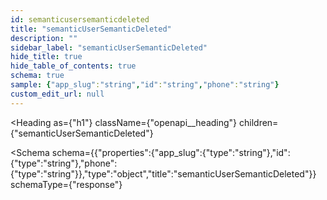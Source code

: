 ```yaml
---
id: semanticusersemanticdeleted
title: "semanticUserSemanticDeleted"
description: ""
sidebar_label: "semanticUserSemanticDeleted"
hide_title: true
hide_table_of_contents: true
schema: true
sample: {"app_slug":"string","id":"string","phone":"string"}
custom_edit_url: null
---
```



<Heading
  as={"h1"}
  className={"openapi__heading"}
  children={"semanticUserSemanticDeleted"}
>
</Heading>





<Schema
  schema={{"properties":{"app_slug":{"type":"string"},"id":{"type":"string"},"phone":{"type":"string"}},"type":"object","title":"semanticUserSemanticDeleted"}}
  schemaType={"response"}
>
  
</Schema>
            